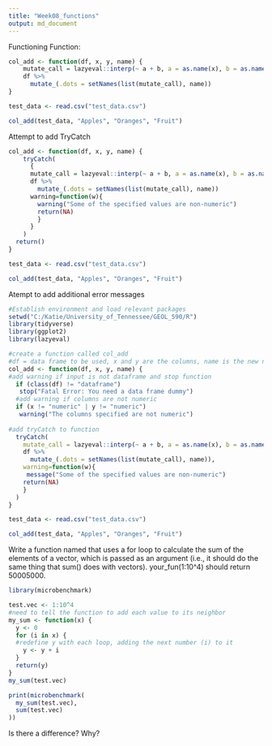 ```yaml
---
title: "Week08_functions"
output: md_document
---
```

Functioning Function:
```r
col_add <- function(df, x, y, name) {
    mutate_call = lazyeval::interp(~ a + b, a = as.name(x), b = as.name(y))
    df %>%
      mutate_(.dots = setNames(list(mutate_call), name))
}

test_data <- read.csv("test_data.csv")

col_add(test_data, "Apples", "Oranges", "Fruit")
```

Attempt to add TryCatch
```r
col_add <- function(df, x, y, name) {
    tryCatch(
      {  
      mutate_call = lazyeval::interp(~ a + b, a = as.name(x), b = as.name(y))
      df %>%
        mutate_(.dots = setNames(list(mutate_call), name))
      warning=function(w){
        warning("Some of the specified values are non-numeric")
        return(NA)
        }
      }
    )
  return()
}

test_data <- read.csv("test_data.csv")

col_add(test_data, "Apples", "Oranges", "Fruit")
```
Atempt to add additional error messages
```r
#Establish environment and load relevant packages
setwd("C:/Katie/University_of_Tennessee/GEOL_590/R")
library(tidyverse)
library(ggplot2)
library(lazyeval)

#create a function called col_add
#df = data frame to be used, x and y are the columns, name is the new name of the column
col_add <- function(df, x, y, name) {
#add warning if input is not dataframe and stop function
  if (class(df) != "dataframe")
   stop("Fatal Error: You need a data frame dummy")
  #add warning if columns are not numeric
  if (x != "numeric" | y != "numeric")
   warning("The columns specified are not numeric")
  
#add tryCatch to function  
  tryCatch(
    mutate_call = lazyeval::interp(~ a + b, a = as.name(x), b = as.name(y)),
    df %>%
      mutate_(.dots = setNames(list(mutate_call), name)),
    warning=function(w){
     message("Some of the specified values are non-numeric")
    return(NA)
    }
  )
}

test_data <- read.csv("test_data.csv")

col_add(test_data, "Apples", "Oranges", "Fruit")
```

Write a function named that uses a for loop to calculate the sum of the elements of a vector, which is passed as an argument (i.e., it should do the same thing that sum() does with vectors). your_fun(1:10^4) should return 50005000.
```r
library(microbenchmark)

test.vec <- 1:10^4
#need to tell the function to add each value to its neighbor
my_sum <- function(x) {
  y <- 0
  for (i in x) {
  #redefine y with each loop, adding the next number (i) to it
    y <- y + i
  }
  return(y)
}
my_sum(test.vec)

print(microbenchmark(
  my_sum(test.vec), 
  sum(test.vec)
))
```

Is there a difference? Why?